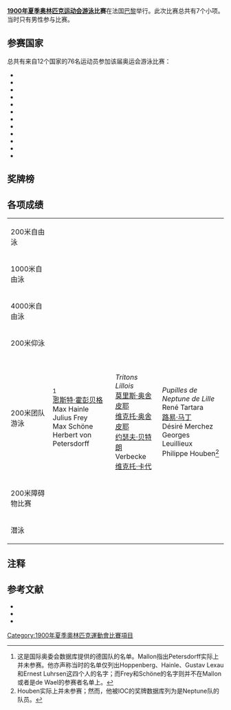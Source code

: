 {{noteTA|G1=Aquatics|G2=Sports}}
'''[[1900年夏季奥林匹克运动会|1900年夏季奥林匹克运动会]][[游泳|游泳]]比赛'''在法国[[巴黎|巴黎]]举行。此次比赛总共有7个小项。当时只有男性参与比赛。

==参赛国家==
总共有来自12个国家的76名运动员参加该届奥运会游泳比赛：

* {{flagIOC|AUS|1900年夏季|1}}
* {{flagIOC|AUT|1900年夏季|3}}
* {{flagIOC|BEL|1900年夏季|1}}
* {{flagIOC|DEN|1900年夏季|1}}
* {{flagIOC|FRA|1900年夏季|47}}
* {{flagIOC|GER|1900年夏季|6}}
* {{flagIOC|GBR|1900年夏季|7}}
* {{flagIOC|HUN|1900年夏季|1}}
* {{flagIOC|ITA|1900年夏季|2}}
* {{flagIOC|NED|1900年夏季|4}}
* {{flagIOC|SWE|1900年夏季|1}}
* {{flagIOC|USA|1900年夏季|2}}

==奖牌榜==
{{Medals table
 | caption        = 
 | host           = 
 | show_limit     = 
 | remaining_text = 
 | flag_template  = flagIOCteam
 | event          = 1900年夏季
 | team           = 代表团
 | gold_GBR = 2 | silver_GBR = 0 | bronze_GBR = 1
 | gold_AUS = 2 | silver_AUS = 0 | bronze_AUS = 0
 | gold_GER = 2 | silver_GER = 0 | bronze_GER = 0
 | gold_FRA = 1 | silver_FRA = 2 | bronze_FRA = 2
 | gold_AUT = 0 | silver_AUT = 3 | bronze_AUT = 1
 | gold_HUN = 0 | silver_HUN = 2 | bronze_HUN = 1
 | gold_DEN = 0 | silver_DEN = 0 | bronze_DEN = 1
 | gold_NED = 0 | silver_NED = 0 | bronze_NED = 1
}}

==各项成绩==
{| {{MedalistTable|type=项目}}
|-
| 200米自由泳
| {{flagIOCmedalist|[[弗雷德里克·莱恩|弗雷德里克·莱恩]]|AUS|1900年夏季}}
| {{flagIOCmedalist|[[豪尔毛伊·佐尔坦|豪尔毛伊·佐尔坦]]|HUN|1900年夏季}}
| {{flagIOCmedalist|Karl Ruberl|AUT|1900年夏季}}
|-
| 1000米自由泳
| {{flagIOCmedalist|John Arthur Jarvis|GBR|1900年夏季}}
| {{flagIOCmedalist|Otto Wahle|AUT|1900年夏季}}
| {{flagIOCmedalist|[[豪尔毛伊·佐尔坦|豪尔毛伊·佐尔坦]]|HUN|1900年夏季}}
|-
| 4000米自由泳
| {{flagIOCmedalist|John Arthur Jarvis|GBR|1900年夏季}}
| {{flagIOCmedalist|[[豪尔毛伊·佐尔坦|豪尔毛伊·佐尔坦]]|HUN|1900年夏季}}
| {{flagIOCmedalist|[[路易·马丁|路易·马丁]]|FRA|1900年夏季}}
|-
| 200米仰泳
| {{flagIOCmedalist|[[恩斯特·霍彭贝格|恩斯特·霍彭贝格]]|GER|1900年夏季}}
| {{flagIOCmedalist|Karl Ruberl|AUT|1900年夏季}}
| {{flagIOCmedalist|Johannes Drost|NED|1900年夏季}}
|-
| 200米团队游泳
| {{flagIOCteam|GER|1900年夏季}}<ref name="German roster">这是国际奥委会数据库提供的德国队的名单。Mallon指出Petersdorff实际上并未参赛。他亦声称当时的名单仅列出Hoppenberg、Hainle、Gustav Lexau和Ernest Luhrsen这四个人的名字；而Frey和Schöne的名字则并不在Mallon或者是de Wael的参赛者名单上。</ref><br/>[[恩斯特·霍彭贝格|恩斯特·霍彭贝格]]<br/>Max Hainle<br/>Julius Frey<br/>Max Schöne<br/>Herbert von Petersdorff
| {{flagIOCteam|FRA|1900年夏季}}<br/>''Tritons Lillois''<br/>[[莫里斯·奥舍皮耶|莫里斯·奥舍皮耶]]<br/>[[维克托·奥舍皮耶|维克托·奥舍皮耶]]<br>[[约瑟夫·贝特朗|约瑟夫·贝特朗]]<br>Verbecke<br>[[维克托·卡代|维克托·卡代]]
| {{flagIOCteam|FRA|1900年夏季}}<br/>''Pupilles de Neptune de Lille''<br/>René Tartara<br/>[[路易·马丁|路易·马丁]]<br/>Désiré Merchez<br/>Georges Leuillieux<br/>Philippe Houben<ref name=Houben>Houben实际上并未参赛；然而，他被IOC的奖牌数据库列为是Neptune队的队员。</ref>
|-
| 200米障碍物比赛
| {{flagIOCmedalist|[[弗雷德里克·莱恩|弗雷德里克·莱恩]]|AUS|1900年夏季}}
| {{flagIOCmedalist|Otto Wahle|AUT|1900年夏季}}
| {{flagIOCmedalist|Peter Kemp|GBR|1900年夏季}}
|-
| 潜泳
| {{flagIOCmedalist|Charles de Vendeville|FRA|1900年夏季}}
| {{flagIOCmedalist|[[安德烈·西克斯|安德烈·西克斯]]|FRA|1900年夏季}}
| {{flagIOCmedalist|Peder Lykkeberg|DEN|1900年夏季}}
|}

==注释==
<references/>

==参考文献==
{{portal|奧運會}}
{{refbegin}}
* {{cite web |title=Olympic Medal Winners |publisher=International Olympic Committee |url=http://www.olympic.org/uk/athletes/results/search_r_uk.asp |accessdate=2008-03-19 |archive-date=2008-05-09 |archive-url=https://web.archive.org/web/20080509055329/http://www.olympic.org/uk/athletes/results/search_r_uk.asp |dead-url=no }}
* {{cite web |work=Herman's Full Olympians |title=Swimming 1900 |first=Herman |last=De Wael |date=2001-06-07 |url=http://users.skynet.be/hermandw/olymp/swi1900.html |accessdate=2008-03-19 |deadurl=yes |archiveurl=https://web.archive.org/web/20080503052523/http://users.skynet.be/hermandw/olymp/swi1900.html |archivedate=2008-05-03 }}
* {{cite book |title=The 1900 Olympic Games: Results for All Competitors in All Events, With Commentary |url=https://archive.org/details/1900olympicgames00mall |last=Mallon |first=Bill |publisher=McFarland |location=Jefferson, North Carolina |isbn=0-7864-0378-0|date=December 1997}}
{{refend}}

{{1900年夏季奥林匹克运动会比赛项目}}
{{奥林匹克运动会游泳比赛}}

{{DEFAULTSORT:Swimming At The 1900 Summer Olympics}}
[[Category:1900年夏季奧林匹克運動會比賽項目|Category:1900年夏季奧林匹克運動會比賽項目]]